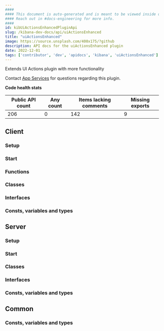 ```yaml
---
####
#### This document is auto-generated and is meant to be viewed inside our experimental, new docs system.
#### Reach out in #docs-engineering for more info.
####
id: kibUiActionsEnhancedPluginApi
slug: /kibana-dev-docs/api/uiActionsEnhanced
title: "uiActionsEnhanced"
image: https://source.unsplash.com/400x175/?github
description: API docs for the uiActionsEnhanced plugin
date: 2022-12-01
tags: ['contributor', 'dev', 'apidocs', 'kibana', 'uiActionsEnhanced']
---
```


Extends UI Actions plugin with more functionality

Contact [App Services](https://github.com/orgs/elastic/teams/kibana-app-services) for questions regarding this plugin.

**Code health stats**

| Public API count  | Any count | Items lacking comments | Missing exports |
|-------------------|-----------|------------------------|-----------------|
| 206 | 0 | 142 | 9 |

## Client

### Setup
<DocDefinitionList data={[uiActionsEnhancedObj.client.setup]}/>

### Start
<DocDefinitionList data={[uiActionsEnhancedObj.client.start]}/>

### Functions
<DocDefinitionList data={uiActionsEnhancedObj.client.functions}/>

### Classes
<DocDefinitionList data={uiActionsEnhancedObj.client.classes}/>

### Interfaces
<DocDefinitionList data={uiActionsEnhancedObj.client.interfaces}/>

### Consts, variables and types
<DocDefinitionList data={uiActionsEnhancedObj.client.misc}/>

## Server

### Setup
<DocDefinitionList data={[uiActionsEnhancedObj.server.setup]}/>

### Start
<DocDefinitionList data={[uiActionsEnhancedObj.server.start]}/>

### Classes
<DocDefinitionList data={uiActionsEnhancedObj.server.classes}/>

### Interfaces
<DocDefinitionList data={uiActionsEnhancedObj.server.interfaces}/>

### Consts, variables and types
<DocDefinitionList data={uiActionsEnhancedObj.server.misc}/>

## Common

### Consts, variables and types
<DocDefinitionList data={uiActionsEnhancedObj.common.misc}/>

